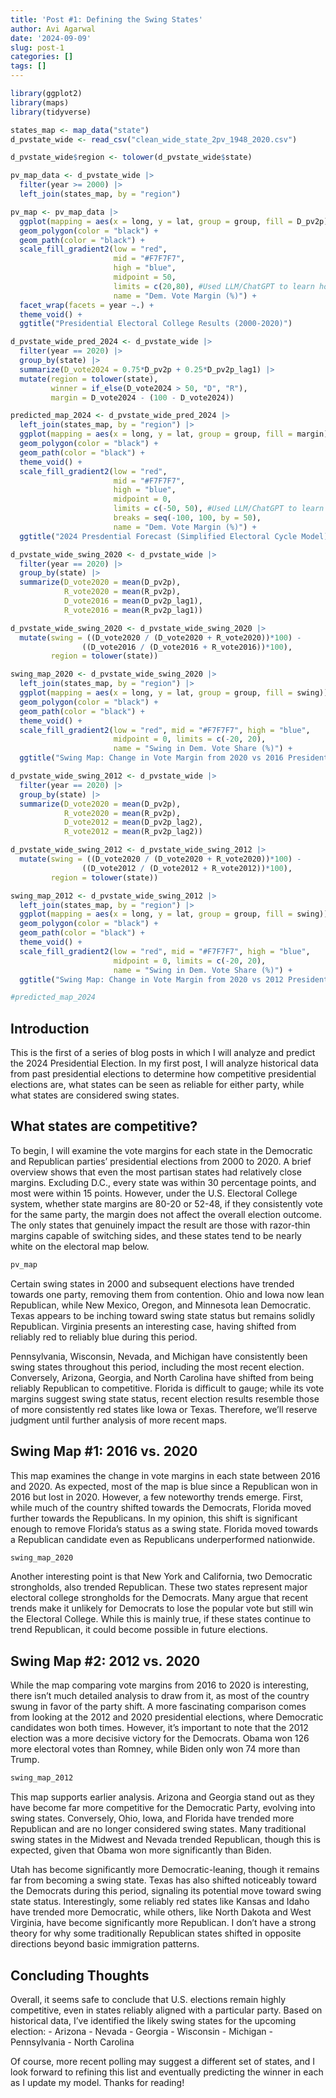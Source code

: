 ---
title: 'Post #1: Defining the Swing States'
author: Avi Agarwal
date: '2024-09-09'
slug: post-1
categories: []
tags: []
---

```{r, echo = FALSE, message = FALSE, warning=FALSE}
library(ggplot2)
library(maps)
library(tidyverse)
```

```{r, echo= FALSE, message = FALSE, warning=FALSE}
states_map <- map_data("state")
d_pvstate_wide <- read_csv("clean_wide_state_2pv_1948_2020.csv")
```

```{r, echo= FALSE, message = FALSE, warning=FALSE}
d_pvstate_wide$region <- tolower(d_pvstate_wide$state)

pv_map_data <- d_pvstate_wide |>
  filter(year >= 2000) |>
  left_join(states_map, by = "region") 
```

```{r, echo= FALSE, message = FALSE, warning = FALSE}
pv_map <- pv_map_data |> 
  ggplot(mapping = aes(x = long, y = lat, group = group, fill = D_pv2p)) + 
  geom_polygon(color = "black") +  
  geom_path(color = "black") +  
  scale_fill_gradient2(low = "red",
                       mid = "#F7F7F7",
                       high = "blue",
                       midpoint = 50,
                       limits = c(20,80), #Used LLM/ChatGPT to learn how to add limits and breaks
                       name = "Dem. Vote Margin (%)") + 
  facet_wrap(facets = year ~.) + 
  theme_void() +
  ggtitle("Presidential Electoral College Results (2000-2020)")
```


```{r, echo= FALSE, message = FALSE, warning=FALSE}
d_pvstate_wide_pred_2024 <- d_pvstate_wide |>
  filter(year == 2020) |> 
  group_by(state) |>
  summarize(D_vote2024 = 0.75*D_pv2p + 0.25*D_pv2p_lag1) |>
  mutate(region = tolower(state),
         winner = if_else(D_vote2024 > 50, "D", "R"), 
         margin = D_vote2024 - (100 - D_vote2024))
```   


```{r, echo= FALSE, message = FALSE, warning=FALSE}

predicted_map_2024 <- d_pvstate_wide_pred_2024 |>
  left_join(states_map, by = "region") |>
  ggplot(mapping = aes(x = long, y = lat, group = group, fill = margin)) + 
  geom_polygon(color = "black") +  
  geom_path(color = "black") + 
  theme_void() + 
  scale_fill_gradient2(low = "red",
                       mid = "#F7F7F7",
                       high = "blue",
                       midpoint = 0,
                       limits = c(-50, 50), #Used LLM/ChatGPT to learn how to add limits and breaks
                       breaks = seq(-100, 100, by = 50),
                       name = "Dem. Vote Margin (%)") +
  ggtitle("2024 Presdential Forecast (Simplified Electoral Cycle Model)")

```



```{r, echo= FALSE, message = FALSE, warning=FALSE}
d_pvstate_wide_swing_2020 <- d_pvstate_wide |>
  filter(year == 2020) |> 
  group_by(state) |>
  summarize(D_vote2020 = mean(D_pv2p), 
            R_vote2020 = mean(R_pv2p),
            D_vote2016 = mean(D_pv2p_lag1),
            R_vote2016 = mean(R_pv2p_lag1)) 

d_pvstate_wide_swing_2020 <- d_pvstate_wide_swing_2020 |>
  mutate(swing = ((D_vote2020 / (D_vote2020 + R_vote2020))*100) - 
                ((D_vote2016 / (D_vote2016 + R_vote2016))*100),
         region = tolower(state))

swing_map_2020 <- d_pvstate_wide_swing_2020 |>
  left_join(states_map, by = "region") |>
  ggplot(mapping = aes(x = long, y = lat, group = group, fill = swing)) + 
  geom_polygon(color = "black") + 
  geom_path(color = "black") +
  theme_void() + 
  scale_fill_gradient2(low = "red", mid = "#F7F7F7", high = "blue",
                       midpoint = 0, limits = c(-20, 20),
                       name = "Swing in Dem. Vote Share (%)") +
  ggtitle("Swing Map: Change in Vote Margin from 2020 vs 2016 Presidential Election")
```




```{r, echo= FALSE, message = FALSE, warning=FALSE}
d_pvstate_wide_swing_2012 <- d_pvstate_wide |>
  filter(year == 2020) |> 
  group_by(state) |>
  summarize(D_vote2020 = mean(D_pv2p), 
            R_vote2020 = mean(R_pv2p),
            D_vote2012 = mean(D_pv2p_lag2),
            R_vote2012 = mean(R_pv2p_lag2)) 

d_pvstate_wide_swing_2012 <- d_pvstate_wide_swing_2012 |>
  mutate(swing = ((D_vote2020 / (D_vote2020 + R_vote2020))*100) - 
                ((D_vote2012 / (D_vote2012 + R_vote2012))*100),
         region = tolower(state))

swing_map_2012 <- d_pvstate_wide_swing_2012 |>
  left_join(states_map, by = "region") |>
  ggplot(mapping = aes(x = long, y = lat, group = group, fill = swing)) + 
  geom_polygon(color = "black") + 
  geom_path(color = "black") +
  theme_void() + 
  scale_fill_gradient2(low = "red", mid = "#F7F7F7", high = "blue",
                       midpoint = 0, limits = c(-20, 20),
                       name = "Swing in Dem. Vote Share (%)") +
  ggtitle("Swing Map: Change in Vote Margin from 2020 vs 2012 Presidential Election")
```


```{r, echo= FALSE, message = FALSE, warning=FALSE}
#predicted_map_2024
```

## Introduction

This is the first of a series of blog posts in which I will analyze and predict the 2024 Presidential Election. In my first post, I will analyze historical data from past presidential elections to determine how competitive presidential elections are, what states can be seen as reliable for either party, while what states are considered swing states.

## What states are competitive?

To begin, I will examine the vote margins for each state in the Democratic and Republican parties' presidential elections from 2000 to 2020. A brief overview shows that even the most partisan states had relatively close margins. Excluding D.C., every state was within 30 percentage points, and most were within 15 points. However, under the U.S. Electoral College system, whether state margins are 80-20 or 52-48, if they consistently vote for the same party, the margin does not affect the overall election outcome. The only states that genuinely impact the result are those with razor-thin margins capable of switching sides, and these states tend to be nearly white on the electoral map below.


```{r, echo= FALSE, message = FALSE, warning=FALSE,fig.height=4, fig.width= 10 }
pv_map
```

Certain swing states in 2000 and subsequent elections have trended towards one party, removing them from contention. Ohio and Iowa now lean Republican, while New Mexico, Oregon, and Minnesota lean Democratic. Texas appears to be inching toward swing state status but remains solidly Republican. Virginia presents an interesting case, having shifted from reliably red to reliably blue during this period.

Pennsylvania, Wisconsin, Nevada, and Michigan have consistently been swing states throughout this period, including the most recent election. Conversely, Arizona, Georgia, and North Carolina have shifted from being reliably Republican to competitive. Florida is difficult to gauge; while its vote margins suggest swing state status, recent election results resemble those of more consistently red states like Iowa or Texas. Therefore, we'll reserve judgment until further analysis of more recent maps.

## Swing Map #1: 2016 vs. 2020

This map examines the change in vote margins in each state between 2016 and 2020. As expected, most of the map is blue since a Republican won in 2016 but lost in 2020. However, a few noteworthy trends emerge. First, while much of the country shifted towards the Democrats, Florida moved further towards the Republicans. In my opinion, this shift is significant enough to remove Florida's status as a swing state. Florida moved towards a Republican candidate even as Republicans underperformed nationwide.

```{r, echo= FALSE, message = FALSE, warning=FALSE, fig.height=4, fig.width =9}
swing_map_2020
```

Another interesting point is that New York and California, two Democratic strongholds, also trended Republican. These two states represent major electoral college strongholds for the Democrats. Many argue that recent trends make it unlikely for Democrats to lose the popular vote but still win the Electoral College. While this is mainly true, if these states continue to trend Republican, it could become possible in future elections.

## Swing Map #2: 2012 vs. 2020

While the map comparing vote margins from 2016 to 2020 is interesting, there isn’t much detailed analysis to draw from it, as most of the country swung in favor of the party shift. A more fascinating comparison comes from looking at the 2012 and 2020 presidential elections, where Democratic candidates won both times. However, it’s important to note that the 2012 election was a more decisive victory for the Democrats. Obama won 126 more electoral votes than Romney, while Biden only won 74 more than Trump.

```{r, echo= FALSE, message = FALSE, warning=FALSE, fig.height=4, fig.width = 9}
swing_map_2012
```

This map supports earlier analysis. Arizona and Georgia stand out as they have become far more competitive for the Democratic Party, evolving into swing states. Conversely, Ohio, Iowa, and Florida have trended more Republican and are no longer considered swing states. Many traditional swing states in the Midwest and Nevada trended Republican, though this is expected, given that Obama won more significantly than Biden.

Utah has become significantly more Democratic-leaning, though it remains far from becoming a swing state. Texas has also shifted noticeably toward the Democrats during this period, signaling its potential move toward swing state status. Interestingly, some reliably red states like Kansas and Idaho have trended more Democratic, while others, like North Dakota and West Virginia, have become significantly more Republican. I don't have a strong theory for why some traditionally Republican states shifted in opposite directions beyond basic immigration patterns.

## Concluding Thoughts

Overall, it seems safe to conclude that U.S. elections remain highly competitive, even in states reliably aligned with a particular party. Based on historical data, I’ve identified the likely swing states for the upcoming election:
  - Arizona
  - Nevada
  - Georgia
  - Wisconsin
  - Michigan
  - Pennsylvania
  - North Carolina

Of course, more recent polling may suggest a different set of states, and I look forward to refining this list and eventually predicting the winner in each as I update my model. Thanks for reading!

